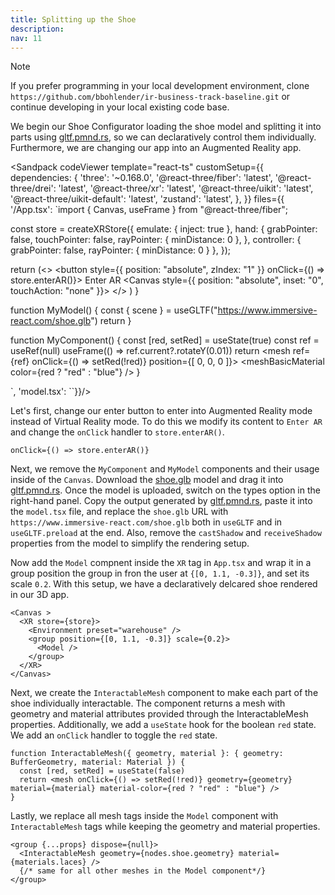 ```yaml
---
title: Splitting up the Shoe
description:
nav: 11
---
```


> [!NOTE]
> If you prefer programming in your local development environment, clone `https://github.com/bbohlender/ir-business-track-baseline.git` or continue developing in your local existing code base.


We begin our Shoe Configurator loading the shoe model and splitting it into parts using [gltf.pmnd.rs](https://gltf.pmnd.rs), so we can declaratively control them individually. Furthermore, we are changing our app into an Augmented Reality app.

<Sandpack codeViewer
  template="react-ts"
  customSetup={{
    dependencies: {
      'three': '~0.168.0',
      '@react-three/fiber': 'latest',
      '@react-three/drei': 'latest',
      '@react-three/xr': 'latest',
      '@react-three/uikit': 'latest',
      '@react-three/uikit-default': 'latest',
      'zustand': 'latest',
    },
  }}
  files={{
    '/App.tsx': `import { Canvas, useFrame } from "@react-three/fiber";

const store = createXRStore({ emulate: { inject: true }, hand: {
    grabPointer: false,
    touchPointer: false,
    rayPointer: { minDistance: 0 },
  },
  controller: { grabPointer: false, rayPointer: { minDistance: 0 } }, });

  return (<>
    <button style={{ position: "absolute", zIndex: "1" }} onClick={() => store.enterAR()}>
        Enter AR
    </button>
    <Canvas style={{ position: "absolute", inset: "0", touchAction: "none" }}>
      <XR store={store}>
        <Environment preset="warehouse" />
        <MyComponent />
        <MyModel />
      </XR>
    </Canvas>
    </>
  )
}

function MyModel() {
    const { scene } = useGLTF("https://www.immersive-react.com/shoe.glb")
    return <primitive object={scene} />
}

function MyComponent() {
    const [red, setRed] = useState(true)
    const ref = useRef<Mesh>(null)
    useFrame(() => ref.current?.rotateY(0.01)) 
    return <mesh ref={ref} onClick={() => setRed(!red)} position={[ 0, 0, 0 ]}>
        <boxGeometry/>
        <meshBasicMaterial color={red ? "red" : "blue"} />
    </mesh>
}

`, 'model.tsx': ``}}/>

Let's first, change our enter button to enter into Augmented Reality mode instead of Virtual Reality mode. To do this we modify its content to `Enter AR` and change the `onClick` handler to `store.enterAR()`.

```tsx
onClick={() => store.enterAR()}
```

Next, we remove the `MyComponent` and `MyModel` components and their usage inside of the `Canvas`. Download the <a download href="https://www.immersive-react.com/shoe.glb">shoe.glb</a> model and drag it into [gltf.pmnd.rs](https://gltf.pmnd.rs). Once the model is uploaded, switch on the types option in the right-hand panel. Copy the output generated by [gltf.pmnd.rs](https://gltf.pmnd.rs), paste it into the `model.tsx` file, and replace the `shoe.glb` URL with `https://www.immersive-react.com/shoe.glb` both in `useGLTF` and in `useGLTF.preload` at the end. Also, remove the `castShadow` and `receiveShadow` properties from the model to simplify the rendering setup.

Now add the `Model` compnent inside the `XR` tag in `App.tsx` and wrap it in a group position the group in fron the user at `{[0, 1.1, -0.3]}`, and set its scale `0.2`. With this setup, we have a declaratively delcared shoe rendered in our 3D app.

```tsx
<Canvas >
  <XR store={store}>
    <Environment preset="warehouse" />
    <group position={[0, 1.1, -0.3]} scale={0.2}>
      <Model />
    </group>
  </XR>
</Canvas>
```

Next, we create the `InteractableMesh` component to make each part of the shoe individually interactable. The component returns a mesh with geometry and material attributes provided through the InteractableMesh properties. Additionally, we add a `useState` hook for the boolean `red` state. We add an `onClick` handler to toggle the `red` state.

```tsx
function InteractableMesh({ geometry, material }: { geometry: BufferGeometry, material: Material }) {
  const [red, setRed] = useState(false)
  return <mesh onClick={() => setRed(!red)} geometry={geometry} material={material} material-color={red ? "red" : "blue"} />
}
```

Lastly, we replace all mesh tags inside the `Model` component with `InteractableMesh` tags while keeping the geometry and material properties.

```tsx
<group {...props} dispose={null}>
  <InteractableMesh geometry={nodes.shoe.geometry} material={materials.laces} />
  {/* same for all other meshes in the Model component*/}
</group>
```

